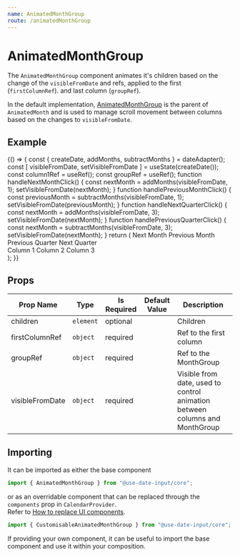 ```yaml
---
name: AnimatedMonthGroup
route: /animatedMonthGroup
---
```


# AnimatedMonthGroup
The `AnimatedMonthGroup` component animates it's children based on the change of the `visibleFromDate` and refs, applied to the first (`firstColumnRef`). and last column (`groupRef`).

In the default implementation, [AnimatedMonthGroup](https://mark-tate.github.io/use-date-input/animatedMonthGroup) is the parent of `AnimatedMonth` and is used to manage
scroll movement between columns based on the changes to `visibleFromDate`.

## Example
<Playground>
{() => {
    const { createDate, addMonths, subtractMonths } = dateAdapter();
    const [ visibleFromDate, setVisibleFromDate ] = useState(createDate());
    const column1Ref = useRef();
    const groupRef = useRef();
    function handleNextMonthClick() {
        const nextMonth = addMonths(visibleFromDate, 1);
        setVisibleFromDate(nextMonth);
    }
    function handlePreviousMonthClick() {
        const previousMonth = subtractMonths(visibleFromDate, 1);
        setVisibleFromDate(previousMonth);
    }
    function handleNextQuarterClick() {
        const nextMonth = addMonths(visibleFromDate, 3);
        setVisibleFromDate(nextMonth);
    }
    function handlePreviousQuarterClick() {
        const nextMonth = subtractMonths(visibleFromDate, 3);
        setVisibleFromDate(nextMonth);
    }
    return (
        <CalendarProvider adapter={dateAdapter} numOfColumns={3}>
            <DemoButtonBar>
                <DemoButton onClick={handleNextMonthClick}>Next Month</DemoButton>
                <DemoButton onClick={handlePreviousMonthClick}>Previous Month</DemoButton>              
                <DemoButton onClick={handlePreviousQuarterClick}>Previous Quarter</DemoButton>
                <DemoButton onClick={handleNextQuarterClick}>Next Quarter</DemoButton>
            </DemoButtonBar>
            <div style={{ width: "600px"}}>
                <AnimatedMonthGroup firstColumnRef={column1Ref} groupRef={groupRef} visibleFromDate={visibleFromDate}>
                    <div ref={groupRef}>
                        <AddYourComponentHere style={{display: "inline-flex"}} ref={column1Ref}>Column 1</AddYourComponentHere>
                        <AddYourComponentHere style={{display: "inline-flex"}} >Column 2</AddYourComponentHere>
                        <AddYourComponentHere style={{display: "inline-flex"}} >Column 3</AddYourComponentHere>
                    </div>
                </AnimatedMonthGroup>
            </div>
        </CalendarProvider>
    );
}}
</Playground>

## Props
| Prop Name | Type | Is Required | Default Value | Description |
|-|-|-|-|-|
| children| `element`| optional| | Children|
| firstColumnRef| `object`| required| | Ref to the first column|
| groupRef| `object`| required| | Ref to the MonthGroup|
| visibleFromDate| `object`| required| | Visible from date, used to control animation between columns and MonthGroup|

## Importing
It can be imported as either the base component

```javascript
import { AnimatedMonthGroup } from "@use-date-input/core";
```

or as an overridable component that can be replaced through the `components` prop in `CalendarProvider`.  
Refer to [How to replace UI components](https://mark-tate.github.io/use-date-input/theming#how-to-replace-ui-components).

```javascript
import { CustomisableAnimatedMonthGroup } from "@use-date-input/core";
```

If providing your own component, it can be useful to import the base component and use it within your composition.  
